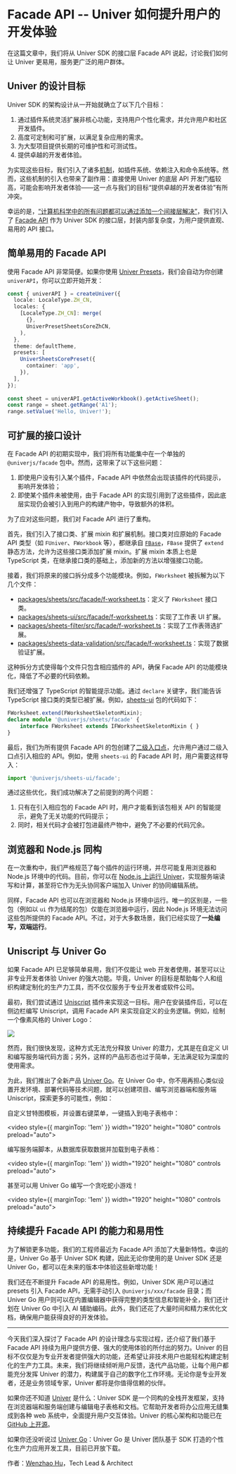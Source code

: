 # Facade API -- Univer 如何提升用户的开发体验

在这篇文章中，我们将从 Univer SDK 的接口层 Facade API 说起，讨论我们如何让 Univer 更易用，服务更广泛的用户群体。

## Univer 的设计目标

Univer SDK 的架构设计从一开始就确立了以下几个目标：

1. 通过插件系统灵活扩展非核心功能，支持用户个性化需求，并允许用户和社区开发插件。
2. 高度可定制和可扩展，以满足复杂应用的需求。
3. 为大型项目提供长期的可维护性和可测试性。
4. 提供卓越的开发者体验。

为实现这些目标，我们引入了诸多[机制](https://docs.univer.ai/zh-CN/introduction/architecture/univer)，如插件系统、依赖注入和命令系统等。然而，这些机制的引入也带来了副作用：直接使用 Univer 的底层 API 开发门槛较高，可能会影响开发者体验——这一点与我们的目标“提供卓越的开发者体验”有所冲突。

幸运的是，[“计算机科学中的所有问题都可以通过添加一个间接层解决”](https://en.wikipedia.org/wiki/Indirection#:~:text=A%20famous%20aphorism%20of%20Butler,for%20%22level%20of%20indirection%22.)，我们引入了 [Facade API](https://docs.univer.ai/zh-CN/guides/sheets/getting-started/facade) 作为 Univer SDK 的接口层，封装内部复杂度，为用户提供直观、易用的 API 接口。

## 简单易用的 Facade API

使用 Facade API 非常简便。如果你使用 [Univer Presets](https://docs.univer.ai/zh-CN/guides/sheets/getting-started/installation#%E4%BD%BF%E7%94%A8)，我们会自动为你创建 `univerAPI`，你可以立即开始开发：

```typescript
const { univerAPI } = createUniver({
  locale: LocaleType.ZH_CN,
  locales: {
    [LocaleType.ZH_CN]: merge(
      {},
      UniverPresetSheetsCoreZhCN,
    ),
  },
  theme: defaultTheme,
  presets: [
    UniverSheetsCorePreset({
      container: 'app',
    }),
  ],
});
 
const sheet = univerAPI.getActiveWorkbook().getActiveSheet();
const range = sheet.getRange('A1');
range.setValue('Hello, Univer!');
```

## 可扩展的接口设计

在 Facade API 的初期实现中，我们将所有功能集中在一个单独的 `@univerjs/facade` 包中。然而，这带来了以下这些问题：

1. 即使用户没有引入某个插件，Facade API 中依然会出现该插件的代码提示，影响开发体验；
2. 即使某个插件未被使用，由于 Facade API 的实现引用到了这些插件，因此底层实现仍会被引入到用户的构建产物中，导致额外的体积。

为了应对这些问题，我们对 Facade API 进行了重构。

首先，我们引入了接口类、扩展 mixin 和扩展机制。接口类对应原始的 Facade API 类型（如 `FUniver`、`FWorkbook` 等），都继承自 [`FBase`](https://github.com/dream-num/univer/blob/dev/packages/core/src/facade/f-base.ts)，`FBase` 提供了 `extend` 静态方法，允许为这些接口类添加扩展 mixin。扩展 mixin 本质上也是 TypeScript 类，在继承接口类的基础上，添加新的方法以增强接口功能。

接着，我们将原来的接口拆分成多个功能模块。例如，`FWorksheet` 被拆解为以下几个文件：

- [packages/sheets/src/facade/f-worksheet.ts](https://github.com/dream-num/univer/blob/dev/packages/sheets/src/facade/f-worksheet.ts)：定义了 `FWorksheet` 接口类。
- [packages/sheets-ui/src/facade/f-worksheet.ts](https://github.com/dream-num/univer/blob/dev/packages/sheets-ui/src/facade/f-worksheet.ts)：实现了工作表 UI 扩展。
- [packages/sheets-filter/src/facade/f-worksheet.ts](https://github.com/dream-num/univer/blob/dev/packages/sheets-filter/src/facade/f-worksheet.ts)：实现了工作表筛选扩展。
- [packages/sheets-data-validation/src/facade/f-worksheet.ts](https://github.com/dream-num/univer/blob/dev/packages/sheets-data-validation/src/facade/f-worksheet.ts)：实现了数据验证扩展。

这种拆分方式使得每个文件只包含相应插件的 API，确保 Facade API 的功能模块化，降低了不必要的代码依赖。

我们还增强了 TypeScript 的智能提示功能。通过 `declare` 关键字，我们能告诉 TypeScript 接口类的类型已被扩展。例如，[sheets-ui](https://github.com/dream-num/univer/blob/5ae246e6179df616da8e0375c22c496e2d8f21fe/packages/sheets-ui/src/facade/f-worksheet.ts#L191-L195) 包的代码如下：

```typescript
FWorksheet.extend(FWorksheetSkeletonMixin);
declare module '@univerjs/sheets/facade' {
    interface FWorksheet extends IFWorksheetSkeletonMixin { }
}
```

最后，我们为所有提供 Facade API 的包创建了[二级入口点](https://github.com/dream-num/univer/blob/5ae246e6179df616da8e0375c22c496e2d8f21fe/packages/sheets-ui/package.json#L27)，允许用户通过二级入口点引入相应的 API。例如，使用 `sheets-ui` 的 Facade API 时，用户需要这样导入：

```typescript
import '@univerjs/sheets-ui/facade';
```

通过这些优化，我们成功解决了之前提到的两个问题：

1. 只有在引入相应包的 Facade API 时，用户才能看到该包相关 API 的智能提示，避免了无关功能的代码提示；
2. 同时，相关代码才会被打包进最终产物中，避免了不必要的代码冗余。

## 浏览器和 Node.js 同构

在一次重构中，我们严格规范了每个插件的运行环境，并尽可能复用浏览器和 Node.js 环境中的代码。目前，你可以在 [Node.js 上运行 Univer](https://docs.univer.ai/zh-CN/guides/sheets/getting-started/node)，实现服务端读写和计算，甚至将它作为无头协同客户端加入 Univer 的协同编辑系统。

同样，Facade API 也可以在浏览器和 Node.js 环境中运行。唯一的区别是，一些包（例如以 `ui` 作为结尾的包）仅能在浏览器中运行，因此 Node.js 环境无法访问这些包所提供的 Facade API。不过，对于大多数场景，我们已经实现了**一处编写，双端运行**。

## Uniscript 与 Univer Go

如果 Facade API 已足够简单易用，我们不仅能让 web 开发者使用，甚至可以让非专业开发者体验 Univer 的强大功能。毕竟，Univer 的目标是帮助每个人和组织构建定制化的生产力工具，而不仅仅服务于专业开发者或软件公司。

最初，我们尝试通过 [Uniscript](https://docs.univer.ai/en-US/guides/sheets/features/uniscript) 插件来实现这一目标。用户在安装插件后，可以在侧边栏编写 Uniscript，调用 Facade API 来实现自定义的业务逻辑。例如，绘制一个像素风格的 Univer Logo：

![](/assets/blog/facade/examples-sheets-uniscript.gif)

然而，我们很快发现，这种方式无法充分释放 Univer 的潜力，尤其是在自定义 UI 和编写服务端代码方面；另外，这样的产品形态也过于简单，无法满足较为深度的使用需求。

为此，我们推出了全新产品 [Univer Go](https://go.univer.ai)。在 Univer Go 中，你不用再担心类似设置开发环境、部署代码等技术问题，就可以创建项目、编写浏览器端和服务端 Uniscript，探索更多的可能性，例如：

自定义甘特图模板，并设置右键菜单，一键插入到电子表格中：

<video style={{ marginTop: '1em' }} width="1920" height="1080" controls preload="auto">
    <source src="/assets/blog/facade/template-demo.mov" type="video/mp4" />
</video>

编写服务端脚本，从数据库获取数据并加载到电子表格：

<video style={{ marginTop: '1em' }} width="1920" height="1080" controls preload="auto">
    <source src="/assets/blog/facade/database-demo.mp4" type="video/mp4" />
</video>

甚至可以用 Univer Go 编写一个贪吃蛇小游戏！

<video style={{ marginTop: '1em' }} width="1920" height="1080" controls preload="auto">
    <source src="/assets/blog/facade/snake-demo.mp4" type="video/mp4" />
</video>

## 持续提升 Facade API 的能力和易用性

为了解锁更多功能，我们的工程师最近为 Facade API 添加了大量新特性。幸运的是，Univer Go 基于 Univer SDK 构建，因此无论你使用的是 Univer SDK 还是 Univer Go，都可以在未来的版本中体验这些新增功能！

我们还在不断提升 Facade API 的易用性。例如，Univer SDK 用户可以通过 presets 引入 Facade API，无需手动引入 `@univerjs/xxx/facade` 目录；而 Univer Go 用户则可以在内置编辑器中获得完整的类型信息和智能补全，我们还计划在 Univer Go 中引入 AI 辅助编码。此外，我们还花了大量时间和精力来优化文档，确保用户能获得良好的开发体验。

---

今天我们深入探讨了 Facade API 的设计理念与实现过程，还介绍了我们基于 Facade API 持续为用户提供方便、强大的使用体验的所付出的努力。Univer 的目标不仅仅是为专业开发者提供强大的功能，还希望让非技术用户也能轻松构建定制化的生产力工具。未来，我们将继续倾听用户反馈，迭代产品功能，让每个用户都能充分发挥 Univer 的潜力，构建属于自己的数字化工作环境。无论你是专业开发者，还是业务领域专家，Univer 都将是你值得信赖的伙伴。

如果你还不知道 [Univer](https://univer.ai) 是什么：Univer SDK 是一个同构的全栈开发框架，支持在浏览器端和服务端创建与编辑电子表格和文档。它帮助开发者将办公应用无缝集成到各种 web 系统中，全面提升用户交互体验。Univer 的核心架构和功能已在 [GitHub 上开源](https://github.com/dream-num/univer)。

如果你还没听说过 [Univer Go](https://go.univer.ai/zh-CN)：Univer Go 是 Univer 团队基于 SDK 打造的个性化生产力应用开发工具，目前已开放下载。

作者：[Wenzhao Hu](https://github.com/wzhudev)，Tech Lead & Architect
